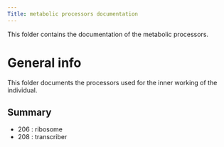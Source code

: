 ```yaml
---
Title: metabolic processors documentation
---
```


This folder contains the documentation of the metabolic processors.


# General info

This folder documents the processors used for the inner working of the individual.

## Summary

* 206 : ribosome
* 208 : transcriber
